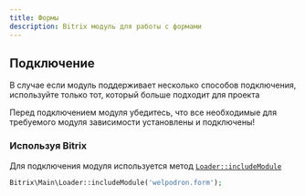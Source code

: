 ```yaml
---
title: Формы
description: Bitrix модуль для работы с формами
---
```


## Подключение 

В случае если модуль поддерживает несколько способов подключения, используйте только тот, который больше подходит для проекта

<Alert>
Перед подключением модуля убедитесь, что все необходимые для требуемого модуля зависимости установлены и подключены!
</Alert> 

### Используя Bitrix 

Для подключения модуля используется метод <a target="_blank" href="https://dev.1c-bitrix.ru/api_d7/bitrix/main/loader/includemodule.php">`Loader::includeModule`</a>  

```php
Bitrix\Main\Loader::includeModule('welpodron.form');
```